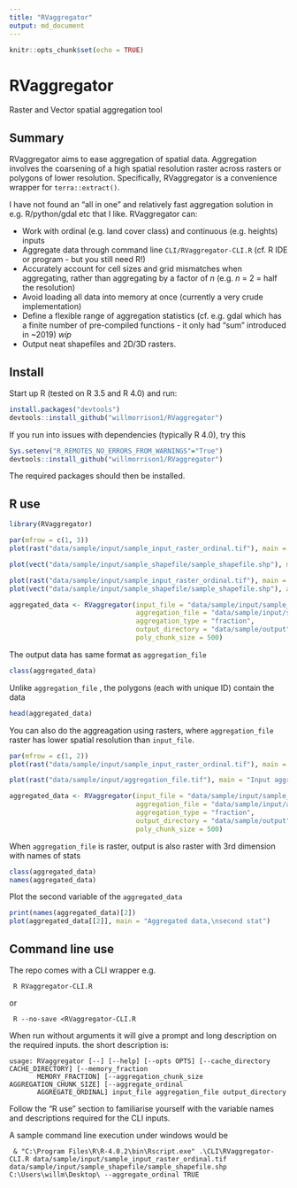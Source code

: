 ```yaml
---
title: "RVaggregator"
output: md_document
---
```


```r
knitr::opts_chunk$set(echo = TRUE)
```

# RVaggregator
Raster and Vector spatial aggregation tool

## Summary

RVaggregator aims to ease aggregation of spatial data. Aggregation involves the coarsening of a high spatial resolution raster across rasters or polygons of lower resolution. Specifically, RVaggregator is a convenience wrapper for `terra::extract()`.

I have not found an "all in one" and relatively fast aggregation solution in e.g. R/python/gdal etc that I like. RVaggregator can:

* Work with ordinal (e.g. land cover class) and continuous (e.g. heights) inputs
* Aggregate data through command line `CLI/RVaggregator-CLI.R` (cf. R IDE or program - but you still need R!)
* Accurately account for cell sizes and grid mismatches when aggregating, rather than aggregating by a factor of *n* (e.g. *n* = 2 = half the resolution)
* Avoid loading all data into memory at once (currently a very crude implementation)
* Define a flexible range of aggregation statistics (cf. e.g. gdal which has a finite number of pre-compiled functions - it  only had "sum" introduced in ~2019) *wip*
* Output neat shapefiles and 2D/3D rasters.

## Install

Start up R (tested on R 3.5 and R 4.0) and run:

``` r
install.packages("devtools")
devtools::install_github("willmorrison1/RVaggregator")
```

If you run into issues with dependencies (typically R 4.0), try this

```r
Sys.setenv("R_REMOTES_NO_ERRORS_FROM_WARNINGS"="True")
devtools::install_github("willmorrison1/RVaggregator")
```

The required packages should then be installed.

## R use

``` r
library(RVaggregator)
```

``` r
par(mfrow = c(1, 3))
plot(rast("data/sample/input/sample_input_raster_ordinal.tif"), main = "input_file raster with ordinal data")

plot(vect("data/sample/input/sample_shapefile/sample_shapefile.shp"), main = "Input aggregation_file polygon data")

plot(rast("data/sample/input/sample_input_raster_ordinal.tif"), main = "Both")
plot(vect("data/sample/input/sample_shapefile/sample_shapefile.shp"), add = TRUE)

aggregated_data <- RVaggregator(input_file = "data/sample/input/sample_input_raster_ordinal.tif",
                                aggregation_file = "data/sample/input/sample_shapefile/sample_shapefile.shp",
                                aggregation_type = "fraction",
                                output_directory = "data/sample/output",
                                poly_chunk_size = 500)

```

The output data has same format as `aggregation_file`
```r
class(aggregated_data)
```

Unlike `aggregation_file` , the polygons (each with unique ID) contain the data
```r
head(aggregated_data)

```

You can also do the aggreagation using rasters, where `aggregation_file` raster has lower spatial resolution than
`input_file`.

``` r
par(mfrow = c(1, 2))
plot(rast("data/sample/input/sample_input_raster_ordinal.tif"), main = "input_file raster\n with ordinal data")

plot(rast("data/sample/input/aggregation_file.tif"), main = "Input aggregation_file\nraster data")

aggregated_data <- RVaggregator(input_file = "data/sample/input/sample_input_raster_ordinal.tif",
                                aggregation_file = "data/sample/input/aggregation_file.tif",
                                aggregation_type = "fraction",
                                output_directory = "data/sample/output",
                                poly_chunk_size = 500)

```

When `aggregation_file` is raster, output is also raster with 3rd dimension with names of stats
``` r
class(aggregated_data)
names(aggregated_data)
```

Plot the second variable of the `aggregated_data`
``` r
print(names(aggregated_data)[2])
plot(aggregated_data[[2]], main = "Aggregated data,\nsecond stat")

```

## Command line use
The repo comes with a CLI wrapper e.g.

```
 R RVaggregator-CLI.R
```
or 
```
 R --no-save <RVaggregator-CLI.R
```

When run without arguments it will give a prompt and long description on the required inputs. the short description is:

```
usage: RVaggregator [--] [--help] [--opts OPTS] [--cache_directory CACHE_DIRECTORY] [--memory_fraction
       MEMORY_FRACTION] [--aggregation_chunk_size AGGREGATION_CHUNK_SIZE] [--aggregate_ordinal
       AGGREGATE_ORDINAL] input_file aggregation_file output_directory
```

Follow the "R use" section to familiarise yourself with the variable names and descriptions required for the CLI inputs. 

A sample command line execution under windows would be 

```
 & "C:\Program Files\R\R-4.0.2\bin\Rscript.exe" .\CLI\RVaggregator-CLI.R data/sample/input/sample_input_raster_ordinal.tif data/sample/input/sample_shapefile/sample_shapefile.shp C:\Users\willm\Desktop\ --aggregate_ordinal TRUE
```
